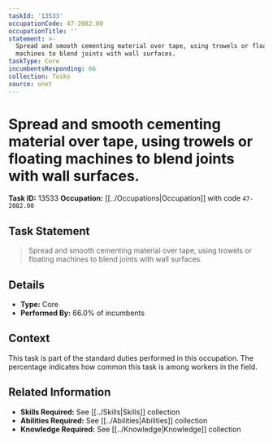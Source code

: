 ```yaml
---
taskId: '13533'
occupationCode: 47-2082.00
occupationTitle: ''
statement: >-
  Spread and smooth cementing material over tape, using trowels or floating
  machines to blend joints with wall surfaces.
taskType: Core
incumbentsResponding: 66
collection: Tasks
source: onet
---
```

# Spread and smooth cementing material over tape, using trowels or floating machines to blend joints with wall surfaces.

**Task ID:** 13533
**Occupation:** [[../Occupations|Occupation]] with code `47-2082.00`

## Task Statement

> Spread and smooth cementing material over tape, using trowels or floating machines to blend joints with wall surfaces.

## Details

- **Type:** Core
- **Performed By:** 66.0% of incumbents

## Context

This task is part of the standard duties performed in this occupation. The percentage indicates how common this task is among workers in the field.

## Related Information

- **Skills Required:** See [[../Skills|Skills]] collection
- **Abilities Required:** See [[../Abilities|Abilities]] collection
- **Knowledge Required:** See [[../Knowledge|Knowledge]] collection
